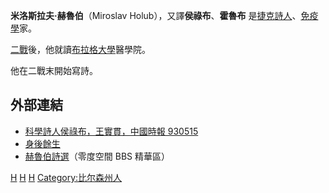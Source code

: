 '''米洛斯拉夫·赫魯伯'''（Miroslav Holub），又譯'''侯祿布'''、'''霍魯布'''  {{BD|1923年|9月13日|1998年|7月14日|catIdx=Holub}}是[[捷克|捷克]][[詩人|詩人]]、[[免疫學|免疫學]]家。

[[二戰|二戰]]後，他就讀[[布拉格大學|布拉格大學]]醫學院。

他在二戰末開始寫詩。

==外部連結==
*[http://3000big1000.blogspot.com/2006/08/bedrich-smetana-moldauvltava-play.html 科學詩人侯祿布，王實貫，中國時報 930515] {{Wayback|url=http://3000big1000.blogspot.com/2006/08/bedrich-smetana-moldauvltava-play.html |date=20160305020706 }}
*[http://3000big1000.blogspot.com/2006/08/afterlife-musquash-ondatra-jebethia.html 身後餘生] {{Wayback|url=http://3000big1000.blogspot.com/2006/08/afterlife-musquash-ondatra-jebethia.html |date=20160305044052 }}
*[http://140.112.99.172/10/foreign/helubo/index.html 赫魯伯詩選]{{dead link|date=2018年4月 |bot=InternetArchiveBot |fix-attempted=yes }}（零度空間 BBS 精華區）

{{Authority control}}
[[Category:捷克作家|H]]
[[Category:捷克诗人|H]]
[[Category:布拉格查理大學校友|H]]
[[Category:比尔森州人|Category:比尔森州人]]